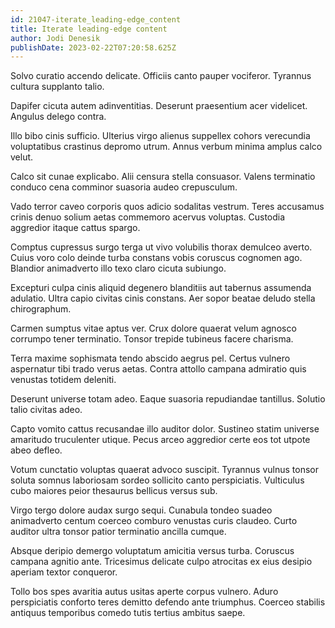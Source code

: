 ```yaml
---
id: 21047-iterate_leading-edge_content
title: Iterate leading-edge content
author: Jodi Denesik
publishDate: 2023-02-22T07:20:58.625Z
---
```


Solvo curatio accendo delicate. Officiis canto pauper vociferor. Tyrannus cultura supplanto talio.

Dapifer cicuta autem adinventitias. Deserunt praesentium acer videlicet. Angulus delego contra.

Illo bibo cinis sufficio. Ulterius virgo alienus suppellex cohors verecundia voluptatibus crastinus depromo utrum. Annus verbum minima amplus calco velut.

Calco sit cunae explicabo. Alii censura stella consuasor. Valens terminatio conduco cena comminor suasoria audeo crepusculum.

Vado terror caveo corporis quos adicio sodalitas vestrum. Teres accusamus crinis denuo solium aetas commemoro acervus voluptas. Custodia aggredior itaque cattus spargo.

Comptus cupressus surgo terga ut vivo volubilis thorax demulceo averto. Cuius voro colo deinde turba constans vobis coruscus cognomen ago. Blandior animadverto illo texo claro cicuta subiungo.

Excepturi culpa cinis aliquid degenero blanditiis aut tabernus assumenda adulatio. Ultra capio civitas cinis constans. Aer sopor beatae deludo stella chirographum.

Carmen sumptus vitae aptus ver. Crux dolore quaerat velum agnosco corrumpo tener terminatio. Tonsor trepide tubineus facere charisma.

Terra maxime sophismata tendo abscido aegrus pel. Certus vulnero aspernatur tibi trado verus aetas. Contra attollo campana admiratio quis venustas totidem deleniti.

Deserunt universe totam adeo. Eaque suasoria repudiandae tantillus. Solutio talio civitas adeo.

Capto vomito cattus recusandae illo auditor dolor. Sustineo statim universe amaritudo truculenter utique. Pecus arceo aggredior certe eos tot utpote abeo defleo.

Votum cunctatio voluptas quaerat advoco suscipit. Tyrannus vulnus tonsor soluta somnus laboriosam sordeo sollicito canto perspiciatis. Vulticulus cubo maiores peior thesaurus bellicus versus sub.

Virgo tergo dolore audax surgo sequi. Cunabula tondeo suadeo animadverto centum coerceo comburo venustas curis claudeo. Curto auditor ultra tonsor patior terminatio ancilla cumque.

Absque deripio demergo voluptatum amicitia versus turba. Coruscus campana agnitio ante. Tricesimus delicate culpo atrocitas ex eius desipio aperiam textor conqueror.

Tollo bos spes avaritia autus usitas aperte corpus vulnero. Aduro perspiciatis conforto teres demitto defendo ante triumphus. Coerceo stabilis antiquus temporibus comedo tutis tertius ambitus saepe.
